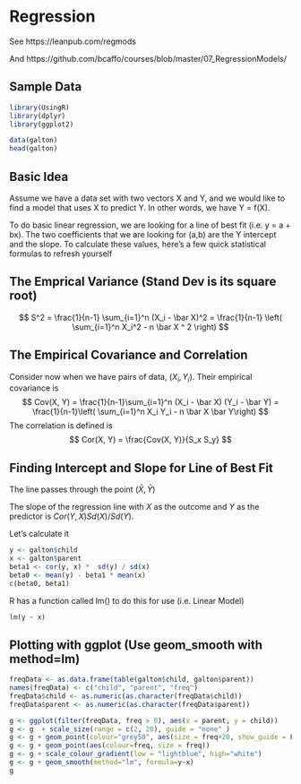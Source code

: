 # Regression

See https://leanpub.com/regmods

And https://github.com/bcaffo/courses/blob/master/07_RegressionModels/

## Sample Data

```r
library(UsingR)
library(dplyr)
library(ggplot2)

data(galton)
head(galton)
```

## Basic Idea

Assume we have a data set with two vectors X and Y, and we would like to find a model that uses X to predict Y.  In other words, we have Y = f(X).

To do basic linear regression, we are looking for a line of best fit (i.e. y = a + bx).  The two coefficients  that we are looking for (a,b) are the Y intercept and the slope.  To calculate these values, here's a few quick statistical formulas to refresh yourself

## The Emprical Variance (Stand Dev is its square root)
$$
S^2 = \frac{1}{n-1} \sum_{i=1}^n (X_i - \bar X)^2 
= \frac{1}{n-1} \left( \sum_{i=1}^n X_i^2 - n \bar X ^ 2 \right)
$$

## The Empirical Covariance and Correlation
Consider now when we have pairs of data, $(X_i, Y_i)$.  Their empirical covariance is 
$$
Cov(X, Y) = 
\frac{1}{n-1}\sum_{i=1}^n (X_i - \bar X) (Y_i - \bar Y)
= \frac{1}{n-1}\left( \sum_{i=1}^n X_i Y_i - n \bar X \bar Y\right)
$$
The correlation is defined is
$$
Cor(X, Y) = \frac{Cov(X, Y)}{S_x S_y}
$$

## Finding Intercept and Slope for Line of Best Fit
The line passes through the point $(\bar X, \bar Y$)

The slope of the regression line with $X$ as the outcome and $Y$ as the predictor is $Cor(Y, X) Sd(X)/ Sd(Y)$. 

Let's calculate it
```r
y <- galton$child
x <- galton$parent
beta1 <- cor(y, x) *  sd(y) / sd(x)
beta0 <- mean(y) - beta1 * mean(x)
c(beta0, beta1)
```

R has a function called lm() to do this for use (i.e. Linear Model)


```r
lm(y ~ x)
```

## Plotting with ggplot (Use geom_smooth with method=lm)

```r
freqData <- as.data.frame(table(galton$child, galton$parent))
names(freqData) <- c("child", "parent", "freq")
freqData$child <- as.numeric(as.character(freqData$child))
freqData$parent <- as.numeric(as.character(freqData$parent))

g <- ggplot(filter(freqData, freq > 0), aes(x = parent, y = child))
g <- g  + scale_size(range = c(2, 20), guide = "none" )
g <- g + geom_point(colour="grey50", aes(size = freq+20, show_guide = FALSE))
g <- g + geom_point(aes(colour=freq, size = freq))
g <- g + scale_colour_gradient(low = "lightblue", high="white")  
g <- g + geom_smooth(method="lm", formula=y~x)
g

```


